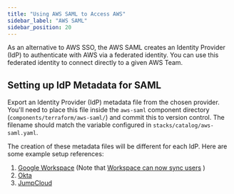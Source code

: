 ```yaml
---
title: "Using AWS SAML to Access AWS"
sidebar_label: "AWS SAML"
sidebar_position: 20
---
```


As an alternative to AWS SSO, the AWS SAML creates an Identity Provider (IdP) to authenticate with AWS via a federated
identity. You can use this federated identity to connect directly to a given AWS Team.

## Setting up IdP Metadata for SAML

Export an Identity Provider (IdP) metadata file from the chosen provider. You'll need to place this file inside the
`aws-saml` component directory (`components/terraform/aws-saml/`) and commit this to version control. The filename
should match the variable configured in `stacks/catalog/aws-saml.yaml`.

The creation of these metadata files will be different for each IdP. Here are some example setup references:

1. [Google Workspace](https://aws.amazon.com/blogs/desktop-and-application-streaming/setting-up-g-suite-saml-2-0-federation-with-amazon-appstream-2-0/)
   (Note that
   [Workspace can now sync users](https://aws.amazon.com/about-aws/whats-new/2023/06/aws-iam-identity-center-automated-user-provisioning-google-workspace/)
   )
2. [Okta](https://help.okta.com/en-us/Content/Topics/DeploymentGuides/AWS/aws-configure-identity-provider.htm)
3. [JumpCloud](https://support.jumpcloud.com/support/s/article/getting-started-applications-saml-sso2)
